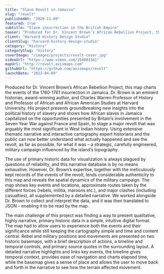 ```yaml
---
title: "Slave Revolt in Jamaica"
slug: "revolt"
publishedAt: "2020-11-09"
featured: true
subtitle: "Slave insurrection in the British Empire"
teaser: "Produced for Dr. Vincent Brown’s African Rebellion Project, this map charts the events of the 1760-1761 insurrection in Jamaica. "
client: "Harvard History Design Studio"
clientSlug: "harvard-history-design-studio"
category: "History"
categorySlug: "history"
coverImage: "/images/projects/revolt-cover.jpg"
videoUrl: "https://www.vimeo.com/164081341"
mapUrl: "http://revolt.axismaps.com"
githubUrl: "https://github.com/axismaps/revolt"
launchDate: "2013-04-09"
---
```


Produced for Dr. Vincent Brown’s African Rebellion Project, this map charts the events of the 1760-1761 insurrection in Jamaica. Dr. Brown is an eminent historian, award-winning author, and Charles Warren Professor of History and Professor of African and African American Studies at Harvard University. His project presents groundbreaking new insights into the political history of slavery and shows how African slaves in Jamaica capitalized on the opportunities presented by Britain’s involvement in the Seven Year War against France and Spain, to stage a major revolt that was arguably the most significant in West Indian history. Using extensive thematic narrative and interactive cartography expert historians and the public can now better understand what actually happened and see the revolt, as far as possible, for what it was – a strategic, carefully engineered, military campaign influenced by the island’s topography.

The use of primary historic data for visualization is always plagued by questions of reliability, and this narrative database is by no means exhaustive. However, Dr. Brown’s expertise, together with the meticulously kept records of the events of the revolt, lends considerable authenticity to this map and reveals the spatial dynamics of the military campaign. The map shows key events and locations, approximate routes taken by the different forces (rebels, militia, maroons etc.), and major clashes (including casualties), all supplemented by a detailed narrative. We worked alongside Dr. Brown to collect and interpret the data, and it was then translated to JSON – enabling it to be read by the map.

The main challenge of this project was finding a way to present qualitative, highly narrative, primary historic data in a simple, intuitive digital format. The map had to allow users to experience both the events and their significance while still keeping the cartography simple and time and content central. Rebel and military positions and movements are presented on two historic basemaps, with a brief description of actions, a timeline and temporal controls, and primary source quotes in the surrounding layout. A detailed narrative highlights and links key events, the timeline gives temporal context, provides ease of navigation and charts elapsed time, while the basemap gives a sense of place and allows the user to move back and forth in the narrative to see how the terrain affected movement.